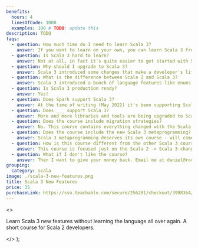 ```yaml
---
benefits:
  hours: 4
  linesOfCode: 1000
  examples: 100 # TODO: update this
description: TODO
faqs:
  - question: How much time do I need to learn Scala 3?
    answer: If you want to learn on your own, you can learn Scala 3 from various blog posts, the Scala documentation website, Scala books or videos online. Between searching, reading everything, making all the connections, practicing the new features on your own code and applying what you've learned, it usually takes a few dozen hours. I want to help you get everything you need in 4 hours.
  - question: Is Scala 3 hard to learn?
    answer: Not at all, in fact it's quite easier to get started with Scala 3 than Scala 2 if you're a beginner. If you're a Scala developer already, learning Scala 3 is not difficult, it just takes time. That said, there are some Scala 3 new features that are hard (e.g. type lambdas) even for existing Scala developers. We'll cover everything in this course with easy examples.
  - question: Why should I upgrade to Scala 3?
    answer: Scala 3 introduced some changes that make a developer's life much easier. Scala 3 also changed compiler internals so that it has backward compatibility, which is a first for the Scala language. Going forward, it's going to be much easier to upgrade to the latest Scala version. The compiler is also faster, and the language itself is more expressive.
  - question: What is the difference between Scala 2 and Scala 3?
    answer: Scala 3 introduced a bunch of language features like enums, extension methods, new context abstractions, type lambdas and a lot of niceties that make our life easier. The compiler is also different, faster and with backward compatibility between Scala 3 versions.
  - question: Is Scala 3 production ready?
    answer: Yes!
  - question: Does Spark support Scala 3?
    answer: At the time of writing (May 2022) it's been supporting Scala 2.13 for almost a year. Scala 3 is backwards compatible with 2.13, so it's only a matter of time before they upgrade.
  - question: Does ___ support Scala 3?
    answer: More and more libraries and tools are being upgraded to Scala 3. Most Typelevel libraries (Cats, Cats Effect, etc) already support it, ZIO 2.0 supports it out of the box, and Akka is due to release Scala 3-native artifacts soon (writing this in May 2022).
  - question: Does the course include migration strategies?
    answer: No. This course contains everything changed with the Scala language and runtime. In my experience, a migration is almost always a very particular journey for every project. So if I show you some patterns and tips, they may not apply to you exactly, and the common patterns are too simple and would have bloated this course. The goal of the course is to be short, sweet and focused on writing Scala, so I decided not to include them. Feedback welcome at daniel@rockthejvm.com!
  - question: Does the course include the new Scala 3 metaprogramming?
    answer: Scala 3 metaprogramming deserves its own course - will come soon in the form of some "black magic" Scala course.
  - question: How is this course different from the other Scala 3 courses on Rock the JVM?
    answer: This course is focused just on the Scala 2 -> Scala 3 changes. If you're a Scala dev already, you don't need me to tell you the basics again. The Scala Essentials + Advanced courses are 40 hours in total! This course is just 4 hours long. Take this one, and you'll be well on your way.
  - question: What if I don't like the course?
    answer: Then I want to give your money back. Email me at daniel@rockthejvm.com with your receipt, and I will refund you. Less than 1% of the Rock the JVM students have refunded a course, and the refund took less than 72 hours.
grouping:
  category: scala
image: ./scala-3-new-features.png
title: Scala 3 New Features
price: 35
purchaseLink: https://sso.teachable.com/secure/256201/checkout/3998364/scala-3-new-features
---
```


  <>
    <p>
      Learn Scala 3 new features without learning the language all over again. A
      short course for Scala 2 developers.
    </p>
  </>
);
